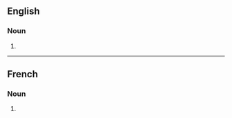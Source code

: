 ==English==

===Noun===
{{head|en|noun plural form}}

# {{plural of|redistribution|lang=en}}

----

==French==

===Noun===
{{head|fr|noun plural form|g=f}}

# {{plural of|redistribution|lang=fr}}